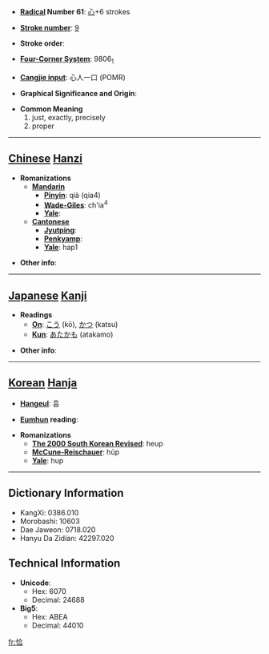 * '''[[Wiktionary:Chinese radical index| Radical]] Number 61''': [[Wiktionary:Chinese radical index 心|心]]+6 strokes

* '''[[Wiktionary:Chinese total strokes index|Stroke number]]''': [[Wiktionary:Chinese total strokes index 9|9]]

* '''Stroke order''': 

* '''[[Wiktionary:Chinese four corner index|Four-Corner System]]''': 9806<sub>1</sub>

* '''[[Wiktionary:Chinese Cangjie index|Cangjie input]]''': 心人一口 (POMR)

* '''Graphical Significance and Origin''': 

* '''Common Meaning'''
*#just, exactly, precisely
*# proper


----

== [[Chinese]] [[Hanzi]] ==

* '''Romanizations'''
** '''[[Mandarin]]'''
*** '''[[Pinyin]]''': qià (qia4)
*** '''[[Wade-Giles]]''': ch'ia<sup>4</sup>
*** '''[[Yale]]''': 
** '''[[Cantonese]]'''
*** '''[[Jyutping]]''':
*** '''[[Penkyamp]]''': 
*** '''[[Yale]]''': hap1

* '''Other info''': 

----

== [[Japanese]] [[Kanji]] ==

* '''Readings'''
** '''[[On]]''': [[こう]] (kō), [[かつ]] (katsu)
** '''[[Kun]]''': [[あたかも]] (atakamo)

* '''Other info''':  

----

== [[Korean]] [[Hanja]] ==

* '''[[Hangeul]]''': 흡

* '''[[Eumhun]] reading''': 

* '''Romanizations'''
** '''[[The 2000 South Korean Revised Romanization|The 2000 South Korean Revised]]''': heup
** '''[[McCune-Reischauer]]''': hŭp
** '''[[Yale]]''': hup

----

== Dictionary Information ==

* KangXi: 0386.010
* Morobashi: 10603
* Dae Jaweon: 0718.020
* Hanyu Da Zidian: 42297.020

== Technical Information ==

* '''Unicode''':
** Hex: 6070
** Decimal: 24688
* '''Big5''':
** Hex: ABEA
** Decimal: 44010

[[fr:恰]]